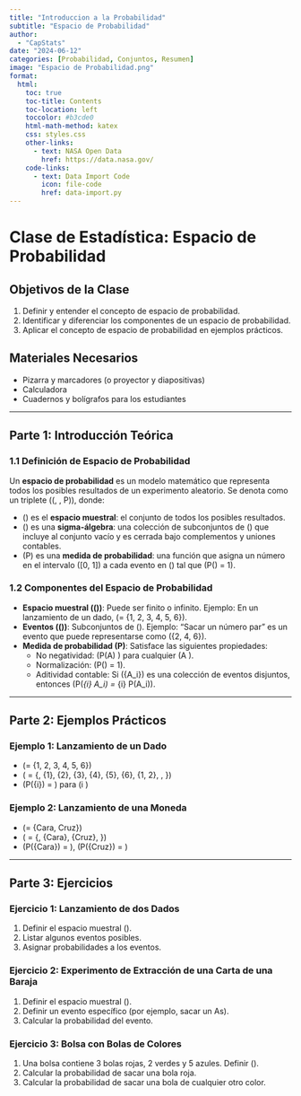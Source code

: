 ```yaml
---
title: "Introduccion a la Probabilidad"
subtitle: "Espacio de Probabilidad"
author: 
  - "CapStats"
date: "2024-06-12"
categories: [Probabilidad, Conjuntos, Resumen]
image: "Espacio de Probabilidad.png"
format:
  html:
    toc: true
    toc-title: Contents
    toc-location: left
    toccolor: #b3cde0
    html-math-method: katex
    css: styles.css
    other-links:
      - text: NASA Open Data
        href: https://data.nasa.gov/
    code-links:
      - text: Data Import Code
        icon: file-code
        href: data-import.py
---
```


# Clase de Estadística: Espacio de Probabilidad

## Objetivos de la Clase
1. Definir y entender el concepto de espacio de probabilidad.
2. Identificar y diferenciar los componentes de un espacio de probabilidad.
3. Aplicar el concepto de espacio de probabilidad en ejemplos prácticos.

## Materiales Necesarios
- Pizarra y marcadores (o proyector y diapositivas)
- Calculadora
- Cuadernos y bolígrafos para los estudiantes

---

## Parte 1: Introducción Teórica

### 1.1 Definición de Espacio de Probabilidad
Un **espacio de probabilidad** es un modelo matemático que representa todos los posibles resultados de un experimento aleatorio. Se denota como un triplete \((\Omega, \mathcal{F}, P)\), donde:

- \(\Omega\) es el **espacio muestral**: el conjunto de todos los posibles resultados.
- \(\mathcal{F}\) es una **sigma-álgebra**: una colección de subconjuntos de \(\Omega\) que incluye al conjunto vacío y es cerrada bajo complementos y uniones contables.
- \(P\) es una **medida de probabilidad**: una función que asigna un número en el intervalo \([0, 1]\) a cada evento en \(\mathcal{F}\) tal que \(P(\Omega) = 1\).

### 1.2 Componentes del Espacio de Probabilidad
- **Espacio muestral (\(\Omega\))**: Puede ser finito o infinito. Ejemplo: En un lanzamiento de un dado, \(\Omega = \{1, 2, 3, 4, 5, 6\}\).
- **Eventos (\(\mathcal{F}\))**: Subconjuntos de \(\Omega\). Ejemplo: "Sacar un número par" es un evento que puede representarse como \(\{2, 4, 6\}\).
- **Medida de probabilidad (P)**: Satisface las siguientes propiedades:
  - No negatividad: \(P(A) \geq 0\) para cualquier \(A \in \mathcal{F}\).
  - Normalización: \(P(\Omega) = 1\).
  - Aditividad contable: Si \(\{A_i\}\) es una colección de eventos disjuntos, entonces \(P\left(\bigcup_{i} A_i\right) = \sum_{i} P(A_i)\).

---

## Parte 2: Ejemplos Prácticos

### Ejemplo 1: Lanzamiento de un Dado
- \(\Omega = \{1, 2, 3, 4, 5, 6\}\)
- \(\mathcal{F} = \{\emptyset, \{1\}, \{2\}, \{3\}, \{4\}, \{5\}, \{6\}, \{1, 2\}, \ldots, \Omega\}\)
- \(P(\{i\}) = \frac{1}{6}\) para \(i \in \Omega\)

### Ejemplo 2: Lanzamiento de una Moneda
- \(\Omega = \{Cara, Cruz\}\)
- \(\mathcal{F} = \{\emptyset, \{Cara\}, \{Cruz\}, \Omega\}\)
- \(P(\{Cara\}) = \frac{1}{2}\), \(P(\{Cruz\}) = \frac{1}{2}\)

---

## Parte 3: Ejercicios

### Ejercicio 1: Lanzamiento de dos Dados
1. Definir el espacio muestral \(\Omega\).
2. Listar algunos eventos posibles.
3. Asignar probabilidades a los eventos.

### Ejercicio 2: Experimento de Extracción de una Carta de una Baraja
1. Definir el espacio muestral \(\Omega\).
2. Definir un evento específico (por ejemplo, sacar un As).
3. Calcular la probabilidad del evento.

### Ejercicio 3: Bolsa con Bolas de Colores
1. Una bolsa contiene 3 bolas rojas, 2 verdes y 5 azules. Definir \(\Omega\).
2. Calcular la probabilidad de sacar una bola roja.
3. Calcular la probabilidad de sacar una bola de cualquier otro color.


